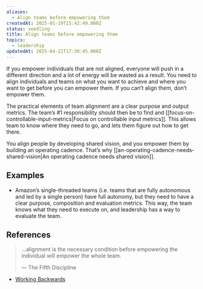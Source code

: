 ```yaml
---
aliases:
  - Align teams before empowering them
createdAt: 2025-01-19T15:42:49.000Z
status: seedling
title: Align teams before empowering them
topics:
  - leadership
updatedAt: 2025-04-21T17:30:45.000Z
---
```

If you empower individuals that are not aligned, everyone will push in a different direction and a lot of energy will be wasted as a result. You need to align individuals and teams on what you want to achieve and where you want to get before you can empower them. If you can’t align them, don’t empower them.

The practical elements of team alignment are a clear purpose and output metrics. The team’s #1 responsibility should then be to find and [[focus-on-controllable-input-metrics|Focus on controllable input metrics]]. This allows team to know where they need to go, and lets them figure out how to get there.

You align people by developing shared vision, and you empower them by building an operating cadence. That’s why [[an-operating-cadence-needs-shared-vision|An operating cadence needs shared vision]].

## Examples

- Amazon’s single-threaded teams (i.e. teams that are fully autonomous and led by a single person) have full autonomy, but they need to have a clear purpose, composition and evaluation metrics. This way, the team knows what they need to execute on, and leadership has a way to evaluate the team.

## References

> …alignment is the necessary condition before empowering the individual will empower the whole team.
>
> — The Fifth Discipline

- [Working Backwards](https://commoncog.com/blog/working-backwards/?utm_source=pocket_mylist)
